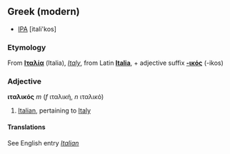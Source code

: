 ==Greek (modern)==
*[[IPA]] [itali'kos]

=== Etymology ===
From '''[[Ιταλία]]''' (Italia), ''[[Italy]]'', from Latin '''[[Italia]]''', + adjective suffix '''[[-ικός]]''' (-ikos)

===Adjective===
'''ιταλικός''' ''m'' (''f'' ιταλική, ''n'' ιταλικό)

#[[Italian]], pertaining to [[Italy]]

==== Translations ====
See English entry ''[[Italian]]''

<!-- Translations go under English entry

*Bulgarian: [[италиански]] ''m'', италианска ''f'', италианско ''n'', италиански ''pl''
*[[Esperanto]]: [[itala]]
*French: [[italien]] ''m'', [[italienne]] ''f''
*German: [[italienisch]]
*[[Interlingua]]: [[italian]]
*Polish: [[włoski]]
*Portuguese: [[italiano]] ''m'', [[italiana]] ''f''
*Russian: [[италянский]]
*Serbian and [[Croatian]]: [[talijanski]]
*Slovenian: [[italijanski]]
*Spanish: [[italiano]]
*Swedish: [[italienisk]]
-->